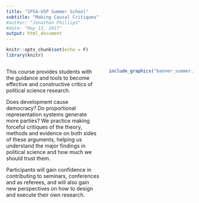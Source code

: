 ```yaml
---
title: "IPSA-USP Summer School"
subtitle: "Making Causal Critiques"
#author: "Jonathan Phillips"
#date: "May 13, 2017"
output: html_document
---
```


<style>
.column-left{
  float: left;
  width: 50%;
  text-align: left;
}
.column-right{
  float: right;
  width: 45%;
  text-align: right;
}
</style>

```r
knitr::opts_chunk$set(echo = F)
library(knitr)
```

<div class="column-left">
This course provides students with the guidance and tools to become effective and constructive critics of political science research. 

Does development cause democracy? Do proportional representation systems generate more parties? We practice making forceful critiques of the theory, methods and evidence on both sides of these arguments, helping us understand the major findings in political science and how much we should trust them.

Participants will gain confidence in contributing to seminars, conferences and as referees, and will also gain new perspectives on how to design and execute their own research.
</div>
<div class="column-right">
```r
include_graphics("banner_summer.jpg")
```
</div>


